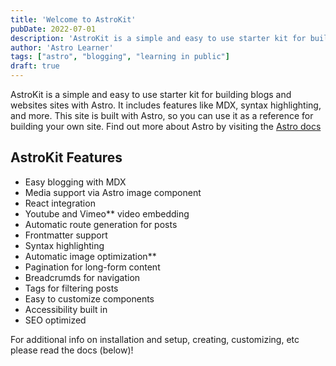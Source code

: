 ```yaml
---
title: 'Welcome to AstroKit'
pubDate: 2022-07-01
description: 'AstroKit is a simple and easy to use starter kit for building building accessible websites with Astro.'
author: 'Astro Learner'
tags: ["astro", "blogging", "learning in public"]
draft: true
---
```



AstroKit is a simple and easy to use starter kit for building blogs and websites sites with Astro.  It includes features like MDX, syntax highlighting, and more. This site is built with Astro, so you can use it as a reference for building your own site. Find out more about Astro by visiting the [Astro docs](https://docs.astro.build/)


## AstroKit Features 

- Easy blogging with MDX
- Media support via Astro image component
- React integration
- Youtube and Vimeo** video embedding
- Automatic route generation for posts
- Frontmatter support
- Syntax highlighting
- Automatic image optimization**
- Pagination for long-form content
- Breadcrumds for navigation
- Tags for filtering posts
- Easy to customize components
- Accessibility built in 
- SEO optimized

 For additional info on installation and setup, creating, customizing, etc please read the docs (below)! 

